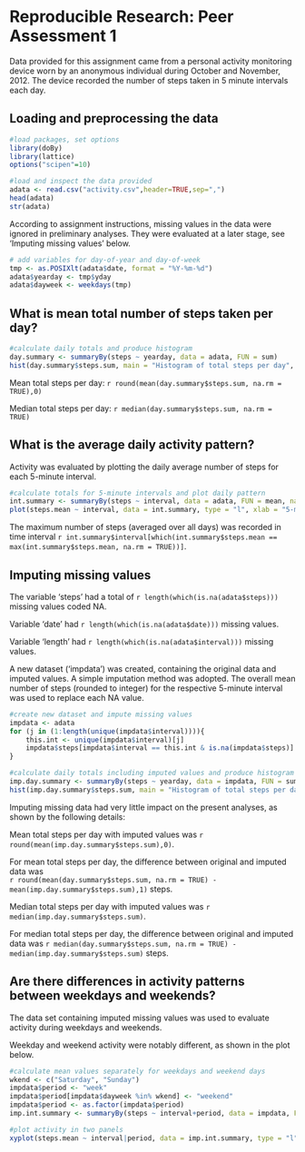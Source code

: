 # Reproducible Research: Peer Assessment 1

Data provided for this assignment came from a personal activity monitoring device worn by an anonymous individual during October and November, 2012. The device recorded the number of steps taken in 5 minute intervals each day.

## Loading and preprocessing the data
```r
#load packages, set options
library(doBy)
library(lattice)
options("scipen"=10)
```

```r
#load and inspect the data provided
adata <- read.csv("activity.csv",header=TRUE,sep=",")
head(adata)
str(adata)
```
According to assignment instructions, missing values in the data were ignored in preliminary analyses. They were evaluated at a later stage, see 'Imputing missing values' below.

```r
# add variables for day-of-year and day-of-week
tmp <- as.POSIXlt(adata$date, format = "%Y-%m-%d")
adata$yearday <- tmp$yday
adata$dayweek <- weekdays(tmp)
```

## What is mean total number of steps taken per day?

```r
#calculate daily totals and produce histogram
day.summary <- summaryBy(steps ~ yearday, data = adata, FUN = sum)
hist(day.summary$steps.sum, main = "Histogram of total steps per day", xlab = "Total daily steps")
```

Mean total steps per day: `r round(mean(day.summary$steps.sum, na.rm = TRUE),0)`

Median total steps per day: `r median(day.summary$steps.sum, na.rm = TRUE)`

## What is the average daily activity pattern?
Activity was evaluated by plotting the daily average number of steps for each 5-minute interval.

```r
#calculate totals for 5-minute intervals and plot daily pattern
int.summary <- summaryBy(steps ~ interval, data = adata, FUN = mean, na.rm = TRUE)
plot(steps.mean ~ interval, data = int.summary, type = "l", xlab = "5-minute interval", ylab = "Average steps", main = "Average daily activity pattern")
```

The maximum number of steps (averaged over all days) was recorded in time interval `r int.summary$interval[which(int.summary$steps.mean == max(int.summary$steps.mean, na.rm = TRUE))]`.


## Imputing missing values
The variable 'steps' had a total of `r length(which(is.na(adata$steps)))` missing values coded NA.

Variable 'date' had `r length(which(is.na(adata$date)))` missing values.

Variable 'length' had `r length(which(is.na(adata$interval)))` missing values.

A new dataset ('impdata') was created, containing the original data and imputed values. A simple imputation method was adopted. The overall mean number of steps (rounded to integer) for the respective 5-minute interval was used to replace each NA value. 

```r
#create new dataset and impute missing values
impdata <- adata
for (j in (1:length(unique(impdata$interval)))){
    this.int <- unique(impdata$interval)[j]
    impdata$steps[impdata$interval == this.int & is.na(impdata$steps)] <- round(int.summary$steps.mean[int.summary$interval == this.int],0)
}
```

```r
#calculate daily totals including imputed values and produce histogram
imp.day.summary <- summaryBy(steps ~ yearday, data = impdata, FUN = sum)
hist(imp.day.summary$steps.sum, main = "Histogram of total steps per day with imputed missing values", xlab = "Total daily steps")
```

Imputing missing data had very little impact on the present analyses, as shown by the following details:

Mean total steps per day with imputed values was 
`r round(mean(imp.day.summary$steps.sum),0)`.

For mean total steps per day, the difference between original and imputed data was   
`r round(mean(day.summary$steps.sum, na.rm = TRUE) - mean(imp.day.summary$steps.sum),1)` steps.

Median total steps per day with imputed values was 
`r median(imp.day.summary$steps.sum)`.

For median total steps per day, the difference between original and imputed data was
`r median(day.summary$steps.sum, na.rm = TRUE) - median(imp.day.summary$steps.sum)` steps.

## Are there differences in activity patterns between weekdays and weekends?
The data set containing imputed missing values was used to evaluate activity during weekdays and weekends.

Weekday and weekend activity were notably different, as shown in the plot below.

```r
#calculate mean values separately for weekdays and weekend days
wkend <- c("Saturday", "Sunday")
impdata$period <- "week"
impdata$period[impdata$dayweek %in% wkend] <- "weekend"
impdata$period <- as.factor(impdata$period)
imp.int.summary <- summaryBy(steps ~ interval+period, data = impdata, FUN = mean)
```

```r
#plot activity in two panels
xyplot(steps.mean ~ interval|period, data = imp.int.summary, type = "l", x.lab = "5-minute interval", ylab = "Average steps", main = "Week and weekend activity patterns", layout = c(1,2), as.table = TRUE)
```







